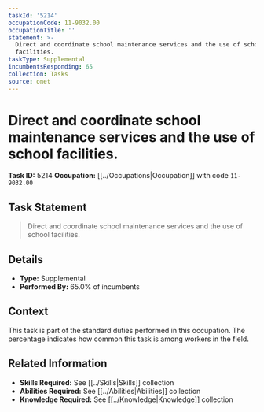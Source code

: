 ```yaml
---
taskId: '5214'
occupationCode: 11-9032.00
occupationTitle: ''
statement: >-
  Direct and coordinate school maintenance services and the use of school
  facilities.
taskType: Supplemental
incumbentsResponding: 65
collection: Tasks
source: onet
---
```

# Direct and coordinate school maintenance services and the use of school facilities.

**Task ID:** 5214
**Occupation:** [[../Occupations|Occupation]] with code `11-9032.00`

## Task Statement

> Direct and coordinate school maintenance services and the use of school facilities.

## Details

- **Type:** Supplemental
- **Performed By:** 65.0% of incumbents

## Context

This task is part of the standard duties performed in this occupation. The percentage indicates how common this task is among workers in the field.

## Related Information

- **Skills Required:** See [[../Skills|Skills]] collection
- **Abilities Required:** See [[../Abilities|Abilities]] collection
- **Knowledge Required:** See [[../Knowledge|Knowledge]] collection
